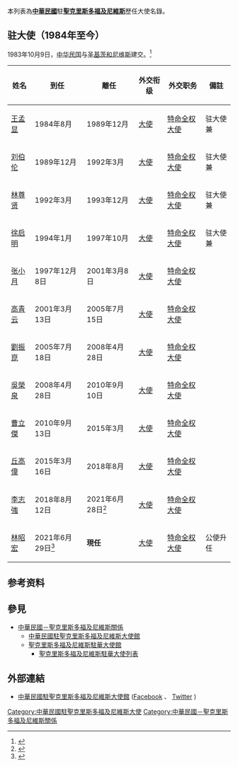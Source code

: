 本列表為'''[[中華民國|中華民國]]'''駐'''[[聖克里斯多福及尼維斯|聖克里斯多福及尼維斯]]'''歷任大使名錄。

== {{ROC}}驻{{SKN}}大使（1984年至今） ==
1983年10月9日，[[中华民国|中华民国]]与[[圣基茨和尼维斯|圣基茨和尼维斯]]建交。<ref>{{cite book|title=《台灣歷史辭典》（附錄）|author=許雪姬|publisher=行政院文化建設委員會|chapter=中華民國歷任駐外大使(遷臺後，1949~2003.10)}}</ref>

{| class="wikitable" 
|- 
!姓名
!到任
!離任
!外交衔级
!外交职务
!colspan="2" | 備註
|-
| [[王孟显|王孟显]]
| 1984年8月
| 1989年12月
| [[大使|大使]]
| [[特命全权大使|特命全权大使]]
| 驻{{DOM}}大使兼
|-
| [[刘伯伦|刘伯伦]]
| 1989年12月
| 1992年3月
| [[大使|大使]]
| [[特命全权大使|特命全权大使]]
| 驻{{GRD}}大使兼
|-
| [[林尊贤|林尊贤]]
| 1992年3月
| 1993年12月
| [[大使|大使]]
| [[特命全权大使|特命全权大使]]
| 驻{{GRD}}大使兼
|-
| [[徐启明|徐启明]]
| 1994年1月
| 1997年10月
| [[大使|大使]]
| [[特命全权大使|特命全权大使]]
| 驻{{GRD}}大使兼
|-
| [[张小月|张小月]]
| 1997年12月8日
| 2001年3月8日
| [[大使|大使]]
| [[特命全权大使|特命全权大使]]
| 
|-
| [[高青云|高青云]]
| 2001年3月13日
| 2005年7月15日
| [[大使|大使]]
| [[特命全权大使|特命全权大使]]
| 
|-
| [[劉振崑|劉振崑]]
| 2005年7月18日
| 2008年4月28日
| [[大使|大使]]
| [[特命全权大使|特命全权大使]]
| 
|-
| [[吳榮泉|吳榮泉]]
| 2008年4月28日
| 2010年9月10日
| [[大使|大使]]
| [[特命全权大使|特命全权大使]]
| 
|-
| [[曹立傑|曹立傑]]
| 2010年9月13日
| 2015年3月
| [[大使|大使]]
| [[特命全权大使|特命全权大使]]
| 
|-
| [[丘高偉|丘高偉]]
| 2015年3月16日
| 2018年8月
| [[大使|大使]]
| [[特命全权大使|特命全权大使]]
| 
|-
| [[李志強（中華民國外交官）|李志強]]
| 2018年8月12日
| 2021年6月28日<ref>{{cite news|url=https://www.taiwanembassy.org/kn/post/6508.html|title=李志強大使離任返國，本館感謝李大使三年來的卓越領導並將繼續努力深化台克關係|publisher=中華民國駐外單位聯合網站|date=2021-06-30|accessdate=2021-07-17|archive-date=2021-07-19|archive-url=https://web.archive.org/web/20210719104247/https://www.taiwanembassy.org/kn/post/6508.html}}</ref>

| [[大使|大使]]
| [[特命全权大使|特命全权大使]]
| 
|-
| [[林昭宏|林昭宏]]
| 2021年6月29日<ref>{{cite news|url=https://www.taiwanembassy.org/kn/post/6513.html|title=新任駐聖克里斯多福及尼維斯林昭宏大使將開展台克關係的新篇章|publisher=中華民國駐外單位聯合網站|date=2021-06-30|accessdate=2021-07-17|archive-date=2021-07-19|archive-url=https://web.archive.org/web/20210719104252/https://www.taiwanembassy.org/kn/post/6513.html}}</ref>
| '''現任'''
| [[大使|大使]]
| [[特命全权大使|特命全权大使]]
| 公使升任
|}

== 参考资料 ==
{{reflist}}

== 參見 ==
* [[中華民國－聖克里斯多福及尼維斯關係|中華民國－聖克里斯多福及尼維斯關係]]
**[[中華民國駐聖克里斯多福及尼維斯大使館|中華民國駐聖克里斯多福及尼維斯大使館]]
**[[聖克里斯多福及尼維斯駐華大使館|聖克里斯多福及尼維斯駐華大使館]]
***[[聖克里斯多福及尼維斯駐華大使列表|聖克里斯多福及尼維斯駐華大使列表]]

== 外部連結 ==
*[http://www.taiwanembassy.org/KN/mp.asp?mp=712 中華民國駐聖克里斯多福及尼維斯大使館] {{Wayback|url=http://www.taiwanembassy.org/KN/mp.asp?mp=712 |date=20160324021832 }}<!--{{Wayback|url=http://www.taiwanembassy.org/KN/mp.asp?mp=712 |date=20160324021832 }}-->{{zh-tw}}{{en}}([https://www.facebook.com/taiwan.embassy.st.kitts.nevis Facebook] {{Wayback|url=https://www.facebook.com/taiwan.embassy.st.kitts.nevis |date=20201101020251 }}、<!--{{Wayback|url=https://www.facebook.com/taiwan.embassy.st.kitts.nevis |date=20201101020251 }}-->[https://twitter.com/TW_StKitts Twitter] {{Wayback|url=https://twitter.com/TW_StKitts |date=20211128122334 }})
{{中華民國駐外大使}}

[[Category:中華民國駐聖克里斯多福及尼維斯大使|Category:中華民國駐聖克里斯多福及尼維斯大使]]
[[Category:中華民國－聖克里斯多福及尼維斯關係|Category:中華民國－聖克里斯多福及尼維斯關係]]